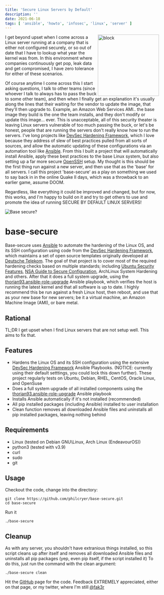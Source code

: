 ```yaml
---
title: 'Secure Linux Servers by Default'
description: ''
date: 2021-06-18
tags: [ 'ansible', 'howto', 'infosec', 'linux', 'server' ]
---
```


<img align="right" src="/2021/block.png" alt="block" title="block" height="200" width="200">
<p>I get beyond upset when I come across a Linux server running at a company that is either not configured securely, or so out of date that I have to lookup what year the kernel was from. In this environment where companies continuously get pop, leak data and get compromised, I have zero tolerance for either of these scenarios.</p>

Of course anytime I come across this I start asking questions, I talk to other teams (since whoever I talk to always has to pass the buck to some other team), and then when I finally get an explanation it's usually along the lines that their waiting for the vendor to update the image, that they'll then upgrade to. Example, an Amazon Web Services AMI.. the base image they build is the one the team installs, and they don't modify or update this image... ever. This is unacceptable, all of this security theater is leaving Linux servers vulnerable of too much passing the buck, or let's be honest, people that are running the servers don't really know how to run the servers. I've long projects like <a href=https://dev-sec.io/>DevSec Hardening Framework</a>, which I love because they address of slew of best practices pulled from all sorts of sources, and allow the automatic updating of these configurations via an automation tool like <a href=https://www.ansible.com>Ansible</a>. From this I built a project that will automatically install Ansible, apply these best practices to the base Linux system, but also setting up a far more secure <a href=https://www.openssh.com/>OpenSSH</a> setup. My thought is this should be the first thing run against a new server, and then use that as the 'base' for all servers. I call this project 'base-secure' as a play on something we used to say back in in the online Quake II days, which was a throwback to an earlier game, assume DOOM.</p>

<p>Regardless, like everything it could be improved and changed, but for now, this works, and I'm happy to build on it and try to get others to use and promote the idea of running SECURE BY DEFAULT LINUX SERVERS!</p>

![Base secure?](https://raw.githubusercontent.com/philcryer/base-secure/main/src/base.jpg)

# base-secure

Base-secure uses [Ansible](https://www.ansible.com) to automate the hardening of the Linux OS, and its SSH configuration using code from the [DevSec Hardening Framework](https://dev-sec.io/), which maintains a set of open source templates originally developed at [Deutsche Telekom](https://www.telekom.de/start). The goal of that project is to cover most of the required hardening checks based on multiple standards; including [Ubuntu Security
Features](https://wiki.ubuntu.com/Security/Features), [NSA Guide to Secure Configuration](https://apps.nsa.gov/iaarchive/library/ia-guidance/security-configuration/), ArchLinux System Hardening and others. After that it does a full system upgrade, using the [thorian93.ansible-role-upgrade](https://github.com/thorian93/ansible-role-upgrade) Ansible playbook, which verifies the host is running the latest kernel and that all software is up to date. I highly recommend this be run against a fresh
Linux host, then reboot, and use that as your new base for new servers; be it a virtual machine, an Amazon Machine Image (AMI), or bare metal.

## Rational

TL;DR I get upset when I find Linux servers that are not setup well. This aims to fix that.

## Features

* Hardens the Linux OS and its SSH configuration using the extensive [DevSec Hardening Framework](https://dev-sec.io/) Ansible Playbooks. (NOTICE: currently using their default setttings, you could lock this down further). These project regularly tests on Ubuntu, Debian, RHEL, CentOS, Oracle Linux, and OpenSuse
* Does a full system upgrade of all installed components using the [thorian93.ansible-role-upgrade](https://github.com/thorian93/ansible-role-upgrade) Ansible playbook
* Installs Ansible automatically if it's not installed (recommended)
* All pip installed packages (including Ansible) installed to user installation
* Clean function removes all downloaded Ansible files and uninstalls all pip installed packages, leaving nothing behind

## Requirements

* Linux (tested on Debian GNU\Linux, Arch Linux (EndeavourOS))
* python3 (tested with v3.9)
* curl
* sudo
* git

## Usage

Checkout the code, change into the directory:

```
git clone https://github.com/philcryer/base-secure.git
cd base-secure
```

Run it

```
./base-secure
```

## Cleanup

As with any server, you shouldn't have extranious things installed, so this script cleans up after itself and removes all downloaded Ansible files and uninstalls all pip packages (yep, even pip itself, if the script installed it) To do this, just run the command with the clean argument:

```
./base-secure clean
```

Hit the [GitHub](https://github.com/philcryer/base-secure) page for the code. Feedback EXTREMELY appreciated, either on that page, or my twitter, where I'm still [@fak3r](https://twitter.com/fak3r)
